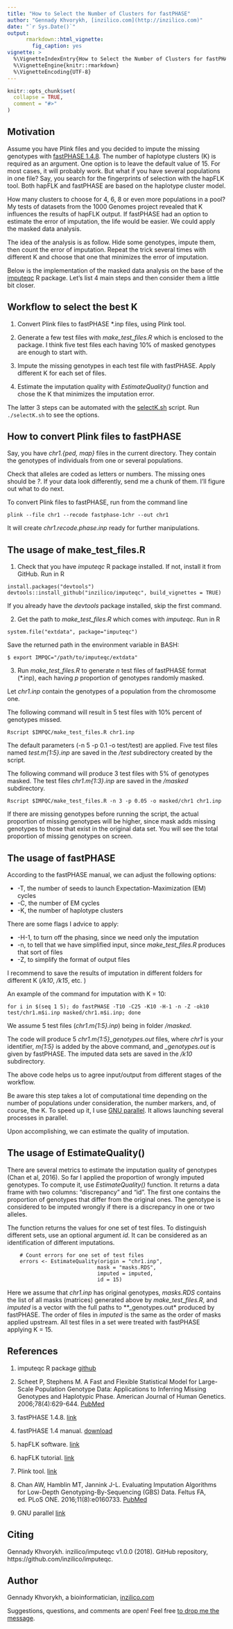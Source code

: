 ```yaml
---
title: "How to Select the Number of Clusters for fastPHASE"
author: "Gennady Khvorykh, [inzilico.com](http://inzilico.com)"
date: "`r Sys.Date()`"
output:
      rmarkdown::html_vignette:
        fig_caption: yes
vignette: >
  %\VignetteIndexEntry{How to Select the Number of Clusters for fastPHASE}
  %\VignetteEngine{knitr::rmarkdown}
  %\VignetteEncoding{UTF-8}
---
```


```r
knitr::opts_chunk$set(
  collapse = TRUE,
  comment = "#>"
)
```

Motivation
-----------

Assume you have Plink files and you decided to impute the missing genotypes with [fastPHASE 1.4.8](http://stephenslab.uchicago.edu/software.html#fastphase). The number of haplotype clusters (K) is required as an argument. One option is to leave the default value of 15. For most cases, it will probably work. But what if you have several populations in one file? Say, you search for the fingerprints of selection with the hapFLK tool. Both hapFLK and fastPHASE are based on the haplotype cluster model. 

How many clusters to choose for 4, 6, 8 or even more populations in a pool? My tests of datasets from the 1000 Genomes project revealed that K influences the results of hapFLK output. If fastPHASE had an option to estimate the error of imputation, the life would be easier. We could apply the masked data analysis. 

The idea of the analysis is as follow. Hide some genotypes, impute them, then count the error of imputation. Repeat the trick several times with different K and choose that one that minimizes the error of imputation.      

Below is the implementation of the masked data analysis on the base of the [imputeqc](https://github.com/inzilico/imputeqc) R package. Let's list 4 main steps and then consider them a little bit closer.

Workflow to select the best K
------------------------------

1. Convert Plink files to fastPHASE \*.inp files, using Plink tool.    

2. Generate a few test files with *make_test_files.R* which is enclosed to the package. I think five test files each having 10% of masked genotypes are enough to start with. 

3. Impute the missing genotypes in each test file with fastPHASE. Apply different K for each set of files. 

4. Estimate the imputation quality with *EstimateQuality()* function and chose the K that minimizes the imputation error. 

The latter 3 steps can be automated with the [selectK.sh](https://github.com/evodify/imputeqc/selectK.sh) script. Run `./selectK.sh` to see the options.

How to convert Plink files to fastPHASE
---------------------------------------

Say, you have *chr1.{ped, map}* files in the current directory. They  contain the genotypes of individuals from one or several populations. 

Check that alleles are coded as letters or numbers. The missing ones should be *?*. If your data look differently, send me a chunk of them. I'll figure out what to do next.

To convert Plink files to fastPHASE, run from the command line

    plink --file chr1 --recode fastphase-1chr --out chr1
    
It will create *chr1.recode.phase.inp* ready for further manipulations.

The usage of make\_test\_files.R
---------------------------------

1. Check that you have *imputeqc* R package installed. If not, install it from GitHub. Run in R

```
install.packages("devtools")
devtools::install_github("inzilico/imputeqc", build_vignettes = TRUE)
```

If you already have the *devtools* package installed, skip the first command.

2. Get the path to *make_test_files.R* which comes with *imputeqc*. Run in R 

```
system.file("extdata", package="imputeqc")
```
Save the returned path in the environment variable in BASH:

```
$ export IMPQC="/path/to/imputeqc/extdata"
```

3. Run *make_test_files.R* to generate *n* test files of fastPHASE format (\*.inp), each having *p* proportion of genotypes randomly masked.

Let *chr1.inp* contain the genotypes of a population from the chromosome one.

The following command will result in 5 test files with 10% percent of genotypes missed.

    Rscript $IMPQC/make_test_files.R chr1.inp 

The default parameters (-n 5 -p 0.1 -o test/test) are applied. Five test files named *test.m{1:5}.inp* are saved in the */test* subdirectory created by the script.

The following command will produce 3 test files with 5% of genotypes masked. The test files *chr1.m{1:3}.inp* are saved in the */masked* subdirectory.

    Rscript $IMPQC/make_test_files.R -n 3 -p 0.05 -o masked/chr1 chr1.inp 

If there are missing genotypes before running the script, the actual proportion of missing genotypes will be higher, since mask adds missing genotypes to those that exist in the original data set. You will see the total proportion of missing genotypes on screen. 

The usage of fastPHASE
---------------------------

According to the fastPHASE manual, we can adjust the following options:

-   -T, the number of seeds to launch Expectation-Maximization (EM) cycles
-   -C, the number of EM cycles
-   -K, the number of haplotype clusters

There are some flags I advice to apply:

-   -H-1, to turn off the phasing, since we need only the imputation
-   -n, to tell that we have simplified input, since *make_test_files.R* produces that sort of files
-   -Z, to simplify the format of output files

I recommend to save the results of imputation in different folders for different K (*/k10*, */k15*, etc. )

An example of the command for imputation with K = 10:

    for i in $(seq 1 5); do fastPHASE -T10 -C25 -K10 -H-1 -n -Z -ok10 test/chr1.m$i.inp masked/chr1.m$i.inp; done

We assume 5 test files (*chr1.m{1:5}.inp*) being in folder */masked*.

The code will produce 5 *chr1.m{1:5}\_genotypes.out* files, where *chr1* is your identifier, *m{1:5}* is added by the above command, and *\_genotypes.out* is given by fastPHASE. The imputed data sets are saved in the */k10* subdirectory.

The above code helps us to agree input/output from different stages of the workflow.

Be aware this step takes a lot of computational time depending on the number of populations under consideration, the number markers, and, of course, the K. To speed up it, I use [GNU parallel](https://www.gnu.org/software/parallel/). It allows launching several processes in parallel.

Upon accomplishing, we can estimate the quality of imputation.

The usage of EstimateQuality()
-----------------------------

There are several metrics to estimate the imputation quality of genotypes (Chan et al, 2016). So far I applied the proportion of wrongly imputed genotypes. To compute it, use *EstimateQuality()* function. It returns a data frame with two columns: "discrepancy" and "id". The first one contains the proportion of genotypes that differ from the original ones. The genotype is considered to be imputed wrongly if there is a discrepancy in one or two alleles.

The function returns the values for one set of test files. To distinguish different sets, use an optional argument *id*. It can be considered as an identification of different imputations.   

```
    # Count errors for one set of test files
    errors <- EstimateQuality(origin = "chr1.inp",
                             mask = "masks.RDS", 
                             imputed = imputed,
                             id = 15)
```

Here we assume that *chr1.inp* has original genotypes, *masks.RDS* contains the list of all masks (matrices) generated above by *make_test_files.R*,  and *imputed* is a vector with the full paths to *\*_genotypes.out* produced by fastPHASE. The order of files in *imputed* is the same as the order of masks applied upstream. All test files in a set were treated with fastPHASE applying K = 15.

References
----------
1. imputeqc R package [github](https://github.com/inzilico/imputeqc)

2. Scheet P, Stephens M. A Fast and Flexible Statistical Model for Large-Scale Population Genotype Data: Applications to Inferring Missing Genotypes and Haplotypic Phase. American Journal of Human Genetics. 2006;78(4):629-644. [PubMed](https://www.ncbi.nlm.nih.gov/pubmed/16532393)

3. fastPHASE 1.4.8. [link](http://scheet.org/software.html)

4. fastPHASE 1.4 manual. [download](http://scheet.org/code/fastphase_doc_1.4.pdf)

5. hapFLK software. [link](https://forge-dga.jouy.inra.fr/projects/hapflk) 

6. hapFLK tutorial. [link](https://github.com/bcm-uga/SSMPG2017/blob/master/Presentations/hapflk/hapflk.org)

7. Plink tool. [link](http://zzz.bwh.harvard.edu/plink/)

8. Chan AW, Hamblin MT, Jannink J-L. Evaluating Imputation Algorithms for Low-Depth Genotyping-By-Sequencing (GBS) Data. Feltus FA, ed. PLoS ONE. 2016;11(8):e0160733. [PubMed](https://www.ncbi.nlm.nih.gov/pubmed/27537694)

9. GNU parallel [link](https://www.gnu.org/software/parallel/)

Citing
------
Gennady Khvorykh. inzilico/imputeqc v1.0.0 (2018). GitHub repository, https://github.com/inzilico/imputeqc.

Author
------
Gennady Khvorykh, a bioinformatician, [inzilico.com](http://inzilico.com)

Suggestions, questions, and comments are open! Feel free [to drop me the message](http://www.inzilico.com/contacts/).


